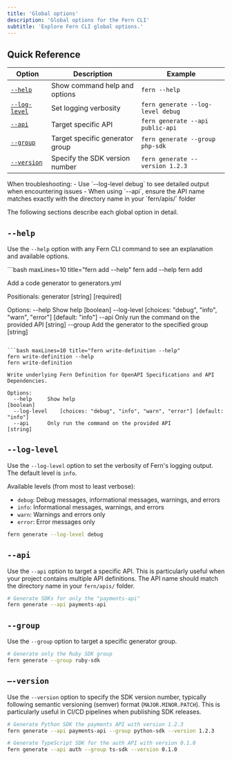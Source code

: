 ```yaml
---
title: 'Global options'
description: 'Global options for the Fern CLI'
subtitle: 'Explore Fern CLI global options.'
---
```


## Quick Reference

| Option | Description | Example |
|--------|-------------|---------|
| [`--help`](#help) | Show command help and options | `fern --help` |
| [`--log-level`](#log-level) | Set logging verbosity | `fern generate --log-level debug` |
| [`--api`](#api) | Target specific API | `fern generate --api public-api` |
| [`--group`](#group) | Target specific generator group | `fern generate --group php-sdk` |
| [`--version`](#version) | Specify the SDK version number | `fern generate --version 1.2.3` |

<Tip>
When troubleshooting:
- Use `--log-level debug` to see detailed output when encountering issues
- When using `--api`, ensure the API name matches exactly with the directory name in your `fern/apis/` folder
</Tip>

The following sections describe each global option in detail.

## `--help`

Use the `--help` option with any Fern CLI command to see an explanation and available options. 

<CodeBlocks>
```bash maxLines=10 title="fern add --help"
fern add --help
fern add <generator>

Add a code generator to generators.yml

Positionals:
  generator                                                [string] [required]

Options:
  --help     Show help                                               [boolean]
  --log-level    [choices: "debug", "info", "warn", "error"] [default: "info"]
  --api      Only run the command on the provided API                 [string]
  --group    Add the generator to the specified group                 [string]
```

```bash maxLines=10 title="fern write-definition --help"
fern write-definition --help
fern write-definition

Write underlying Fern Definition for OpenAPI Specifications and API Dependencies.

Options:
  --help     Show help                                               [boolean]
  --log-level    [choices: "debug", "info", "warn", "error"] [default: "info"]
  --api      Only run the command on the provided API                 [string]
```
</CodeBlocks>

## `--log-level`

Use the `--log-level` option to set the verbosity of Fern's logging output. The default level is `info`.

Available levels (from most to least verbose):
- `debug`: Debug messages, informational messages, warnings, and errors
- `info`: Informational messages, warnings, and errors
- `warn`: Warnings and errors only
- `error`: Error messages only

```bash
fern generate --log-level debug
```

## `--api`

Use the `--api` option to target a specific API. This is particularly useful when your project contains multiple API definitions. The API name should match the directory name in your `fern/apis/` folder.

```bash
# Generate SDKs for only the "payments-api"
fern generate --api payments-api
```

## `--group`

Use the `--group` option to target a specific generator group.

```bash
# Generate only the Ruby SDK group
fern generate --group ruby-sdk
```

## `–-version`

Use the `--version` option to specify the SDK version number, typically following semantic versioning (semver) format (`MAJOR.MINOR.PATCH`). This is particularly useful in CI/CD pipelines when publishing SDK releases.

```bash
# Generate Python SDK the payments API with version 1.2.3
fern generate --api payments-api --group python-sdk --version 1.2.3

# Generate TypeScript SDK for the auth API with version 0.1.0
fern generate --api auth --group ts-sdk --version 0.1.0
```